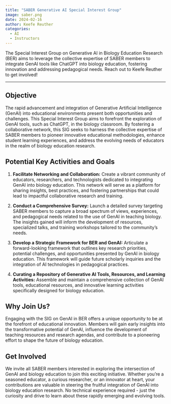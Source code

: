```yaml
---
title: "SABER Generative AI Special Interest Group"
image: saber.png
date: 2024-02-16
author: Keefe Reuther
categories:
  - AI
  - Instructors
---
```


The Special Interest Group on Generative AI in Biology Education Research (BER) aims to leverage the collective expertise of SABER members to integrate GenAI tools like ChatGPT into biology education, fostering innovation and addressing pedagogical needs. Reach out to Keefe Reuther to get involved!

------------------------------------------------------------------------

## Objective

The rapid advancement and integration of Generative Artificial Intelligence (GenAI) into educational environments present both opportunities and challenges. This Special Interest Group aims to forefront the exploration of GenAI tools, such as ChatGPT, in the biology classroom. By fostering a collaborative network, this SIG seeks to harness the collective expertise of SABER members to pioneer innovative educational methodologies, enhance student learning experiences, and address the evolving needs of educators in the realm of biology education research.

## Potential Key Activities and Goals

1. **Facilitate Networking and Collaboration:** Create a vibrant community of educators, researchers, and technologists dedicated to integrating GenAI into biology education. This network will serve as a platform for sharing insights, best practices, and fostering partnerships that could lead to impactful collaborative research and training.

2. **Conduct a Comprehensive Survey:** Launch a detailed survey targeting SABER members to capture a broad spectrum of views, experiences, and pedagogical needs related to the use of GenAI in teaching biology. The insights gained will inform the development of resources, specialized talks, and training workshops tailored to the community's needs.

3. **Develop a Strategic Framework for BER and GenAI:** Articulate a forward-looking framework that outlines key research priorities, potential challenges, and opportunities presented by GenAI in biology education. This framework will guide future scholarly inquiries and the integration of AI technologies in pedagogical practices.

4. **Curating a Repository of Generative AI Tools, Resources, and Learning Activities:** Assemble and maintain a comprehensive collection of GenAI tools, educational resources, and innovative learning activities specifically designed for biology education.

## Why Join Us?

Engaging with the SIG on GenAI in BER offers a unique opportunity to be at the forefront of educational innovation. Members will gain early insights into the transformative potential of GenAI, influence the development of teaching resources and research agendas, and contribute to a pioneering effort to shape the future of biology education.

## Get Involved

We invite all SABER members interested in exploring the intersection of GenAI and biology education to join this exciting initiative. Whether you're a seasoned educator, a curious researcher, or an innovator at heart, your contributions are valuable in steering the fruitful integration of GenAI into biology education research. No technical experience required - just the curiosity and drive to learn about these rapidly emerging and evolving tools.